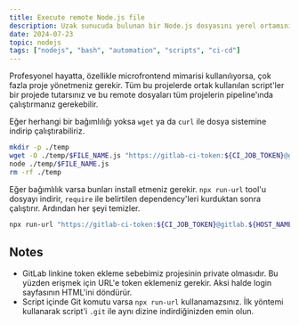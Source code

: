 ```yaml
---
title: Execute remote Node.js file
description: Uzak sunucuda bulunan bir Node.js dosyasını yerel ortamınızdan çalıştırma yöntemleri.
date: 2024-07-23
topic: nodejs
tags: ["nodejs", "bash", "automation", "scripts", "ci-cd"]
---
```


Profesyonel hayatta, özellikle microfrontend mimarisi kullanılıyorsa, çok fazla proje yönetmeniz gerekir. Tüm bu projelerde ortak kullanılan script'ler bir projede tutarsınız ve bu remote dosyaları tüm projelerin pipeline'ında çalıştırmanız gerekebilir.

Eğer herhangi bir bağımlılığı yoksa `wget` ya da `curl` ile dosya sistemine indirip çalıştırabiliriz.

```bash
mkdir -p ./temp
wget -O ./temp/$FILE_NAME.js "https://gitlab-ci-token:${CI_JOB_TOKEN}@gitlab.${HOST_NAME}.com/${FILE_NAME}.js"
node ./temp/$FILE_NAME.js
rm -rf ./temp
```

Eğer bağımlılık varsa bunları install etmeniz gerekir. `npx run-url` tool'u dosyayı indirir, `require` ile belirtilen dependency'leri kurduktan sonra çalıştırır. Ardından her şeyi temizler.

```bash
npx run-url "https://gitlab-ci-token:${CI_JOB_TOKEN}@gitlab.${HOST_NAME}.com/${FILE_NAME}.js"
```

## Notes

- GitLab linkine token ekleme sebebimiz projesinin private olmasıdır. Bu yüzden erişmek için URL'e token eklemeniz gerekir. Aksi halde login sayfasının HTML'ini döndürür.
- Script içinde Git komutu varsa `npx run-url` kullanamazsınız. İlk yöntemi kullanarak script'i `.git` ile aynı dizine indirdiğinizden emin olun.
